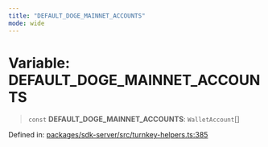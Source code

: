 ```yaml
---
title: "DEFAULT_DOGE_MAINNET_ACCOUNTS"
mode: wide
---
```

  
# Variable: DEFAULT\_DOGE\_MAINNET\_ACCOUNTS

> `const` **DEFAULT\_DOGE\_MAINNET\_ACCOUNTS**: `WalletAccount`[]

Defined in: [packages/sdk-server/src/turnkey-helpers.ts:385](https://github.com/tkhq/sdk/blob/main/packages/sdk-server/src/turnkey-helpers.ts#L385)

